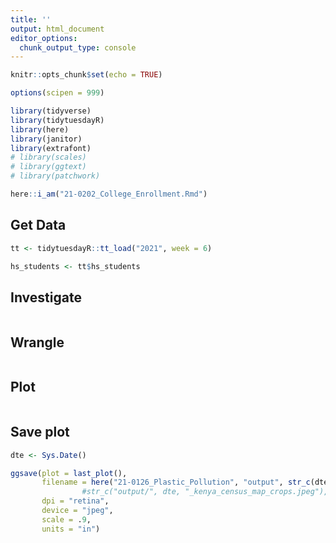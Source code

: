 ```yaml
---
title: ''
output: html_document
editor_options: 
  chunk_output_type: console
---
```


```r
knitr::opts_chunk$set(echo = TRUE)

options(scipen = 999)

library(tidyverse)
library(tidytuesdayR)
library(here)
library(janitor)
library(extrafont)
# library(scales)
# library(ggtext)
# library(patchwork)

here::i_am("21-0202_College_Enrollment.Rmd")

```

## Get Data

```r
tt <- tidytuesdayR::tt_load("2021", week = 6)

hs_students <- tt$hs_students

```



## Investigate

```r

```

## Wrangle


```r

```



## Plot

```r

```

## Save plot 

```r
dte <- Sys.Date()

ggsave(plot = last_plot(),
       filename = here("21-0126_Plastic_Pollution", "output", str_c(dte, "_plastic_pollution_.jpeg")), 
                #str_c("output/", dte, "_kenya_census_map_crops.jpeg"),
       dpi = "retina",
       device = "jpeg", 
       scale = .9, 
       units = "in")


```


